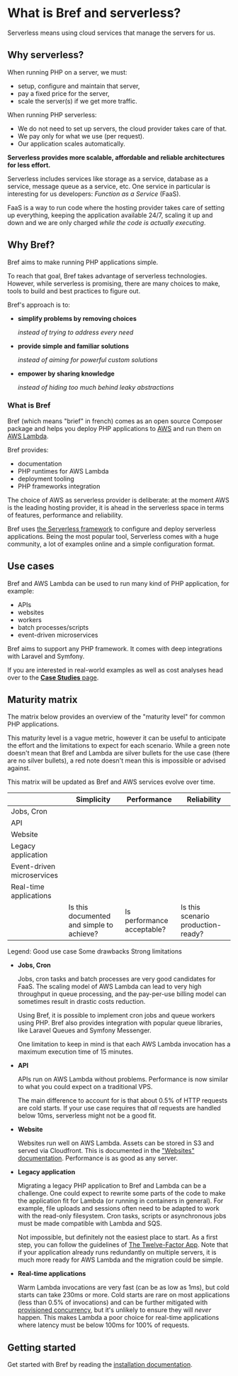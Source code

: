 
<NextSeo description="An introduction to what serverless and Bref can offer for PHP applications." />

# What is Bref and serverless?

Serverless means using cloud services that manage the servers for us.

## Why serverless?

When running PHP on a server, we must:

- setup, configure and maintain that server,
- pay a fixed price for the server,
- scale the server(s) if we get more traffic.

When running PHP serverless:

- We do not need to set up servers, the cloud provider takes care of that.
- We pay only for what we use (per request).
- Our application scales automatically.

**Serverless provides more scalable, affordable and reliable architectures for less effort.**

Serverless includes services like storage as a service, database as a service, message queue as a service, etc. One service in particular is interesting for us developers: *Function as a Service* (FaaS).

FaaS is a way to run code where the hosting provider takes care of setting up everything, keeping the application available 24/7, scaling it up and down and we are only charged *while the code is actually executing*.

## Why Bref?

Bref aims to make running PHP applications simple.

To reach that goal, Bref takes advantage of serverless technologies. However, while serverless is promising, there are many choices to make, tools to build and best practices to figure out.

Bref's approach is to:

- **simplify problems by removing choices**

    *instead of trying to address every need*
- **provide simple and familiar solutions**

    *instead of aiming for powerful custom solutions*
- **empower by sharing knowledge**

    *instead of hiding too much behind leaky abstractions*

### What is Bref

Bref (which means "brief" in french) comes as an open source Composer package and helps you deploy PHP applications to [AWS](https://aws.amazon.com) and run them on [AWS Lambda](https://aws.amazon.com/lambda/).

Bref provides:

- documentation
- PHP runtimes for AWS Lambda
- deployment tooling
- PHP frameworks integration

The choice of AWS as serverless provider is deliberate: at the moment AWS is the leading hosting provider, it is ahead in the serverless space in terms of features, performance and reliability.

Bref uses [the Serverless framework](https://serverless.com/) to configure and deploy serverless applications. Being the most popular tool, Serverless comes with a huge community, a lot of examples online and a simple configuration format.

## Use cases

Bref and AWS Lambda can be used to run many kind of PHP application, for example:

- APIs
- websites
- workers
- batch processes/scripts
- event-driven microservices

Bref aims to support any PHP framework. It comes with deep integrations with Laravel and Symfony.

If you are interested in real-world examples as well as cost analyses head over to the [**Case Studies** page](/docs/case-studies.md).

## Maturity matrix

The matrix below provides an overview of the "maturity level" for common PHP applications.

This maturity level is a vague metric, however it can be useful to anticipate the effort and the limitations to expect for each scenario. While a green note doesn't mean that Bref and Lambda are silver bullets for the use case (there are no silver bullets), a red note doesn't mean this is impossible or advised against.

This matrix will be updated as Bref and AWS services evolve over time.

<table className="text-xs sm:text-sm mt-6">
    <thead>
    <tr className="bg-gray-100">
        <th className="p-4"></th>
        <th className="font-normal p-4">Simplicity</th>
        <th className="font-normal p-4">Performance</th>
        <th className="font-normal p-4">Reliability</th>
    </tr>
    </thead>
    <tbody>
    <tr className="border-b border-gray-200">
        <td className="p-4 bg-gray-100 font-bold">
            Jobs, Cron
        </td>
        <td className="p-4 text-center">
            <span className="maturity-icon shadow bg-green-400"></span>
        </td>
        <td className="p-4 text-center">
            <span className="maturity-icon shadow bg-green-400"></span>
        </td>
        <td className="p-4 text-center">
            <span className="maturity-icon shadow bg-green-400"></span>
        </td>
    </tr>
    <tr className="border-b border-gray-200">
        <td className="p-4 bg-gray-100 font-bold">API</td>
        <td className="p-4 text-center">
            <span className="maturity-icon shadow bg-green-400"></span>
        </td>
        <td className="p-4 text-center">
            <span className="maturity-icon shadow bg-green-400"></span>
        </td>
        <td className="p-4 text-center">
            <span className="maturity-icon shadow bg-green-400"></span>
        </td>
    </tr>
    <tr className="border-b border-gray-200">
        <td className="p-4 bg-gray-100 font-bold">Website</td>
        <td className="p-4 text-center">
            <span className="maturity-icon shadow bg-green-400"></span>
        </td>
        <td className="p-4 text-center">
            <span className="maturity-icon shadow bg-green-400"></span>
        </td>
        <td className="p-4 text-center">
            <span className="maturity-icon shadow bg-green-400"></span>
        </td>
    </tr>
    <tr className="border-b border-gray-200">
        <td className="p-4 bg-gray-100 font-bold">Legacy application</td>
        <td className="p-4 text-center">
            <span className="maturity-icon shadow bg-yellow-400"></span>
        </td>
        <td className="p-4 text-center">
            <span className="maturity-icon shadow bg-green-400"></span>
        </td>
        <td className="p-4 text-center">
            <span className="maturity-icon shadow bg-green-400"></span>
        </td>
    </tr>
    <tr className="border-b border-gray-200">
        <td className="p-4 bg-gray-100 font-bold">Event-driven microservices</td>
        <td className="p-4 text-center">
            <span className="maturity-icon shadow bg-green-400"></span>
        </td>
        <td className="p-4 text-center">
            <span className="maturity-icon shadow bg-green-400"></span>
        </td>
        <td className="p-4 text-center">
            <span className="maturity-icon shadow bg-green-400"></span>
        </td>
    </tr>
    <tr className="border-b border-gray-200">
        <td className="p-4 bg-gray-100 font-bold">Real-time applications</td>
        <td className="p-4 text-center">
            <span className="maturity-icon shadow bg-green-400"></span>
        </td>
        <td className="p-4 text-center">
            <span className="maturity-icon shadow bg-red-400"></span>
        </td>
        <td className="p-4 text-center">
            <span className="maturity-icon shadow bg-green-400"></span>
        </td>
    </tr>
    <tr className="text-xs text-center text-gray-600">
        <td></td>
        <td className="p-3">
            Is this documented and simple to achieve?
        </td>
        <td className="p-3">
            Is performance acceptable?
        </td>
        <td className="p-3">
            Is this scenario production-ready?
        </td>
    </tr>
    </tbody>
</table>

<div className="text-xs text-gray-700 mb-8">
    Legend:
    <span className="inline-block my-1 mx-1 sm:mx-2 bg-green-100 text-green-600 rounded-full px-2">Good use case</span>
    <span className="inline-block my-1 mx-1 sm:mx-2 bg-orange-100 text-orange-600 rounded-full px-2">Some drawbacks</span>
    <span className="inline-block my-1 ml-1 sm:ml-2 bg-red-100 text-red-600 rounded-full px-2">Strong limitations</span>
</div>

- **Jobs, Cron**

    Jobs, cron tasks and batch processes are very good candidates for FaaS. The scaling model of AWS Lambda can lead to very high throughput in queue processing, and the pay-per-use billing model can sometimes result in drastic costs reduction.

    Using Bref, it is possible to implement cron jobs and queue workers using PHP. Bref also provides integration with popular queue libraries, like Laravel Queues and Symfony Messenger.

    One limitation to keep in mind is that each AWS Lambda invocation has a maximum execution time of 15 minutes.

- **API**

    APIs run on AWS Lambda without problems. Performance is now similar to what you could expect on a traditional VPS.

    The main difference to account for is that about 0.5% of HTTP requests are cold starts. If your use case requires that _all_ requests are handled below 10ms, serverless might not be a good fit.

- **Website**

    Websites run well on AWS Lambda. Assets can be stored in S3 and served via Cloudfront. This is documented in the ["Websites" documentation](/docs/use-cases/websites.mdx). Performance is as good as any server.

- **Legacy application**

    Migrating a legacy PHP application to Bref and Lambda can be a challenge. One could expect to rewrite some parts of the code to make the application fit for Lambda (or running in containers in general). For example, file uploads and sessions often need to be adapted to work with the read-only filesystem. Cron tasks, scripts or asynchronous jobs must be made compatible with Lambda and SQS.

    Not impossible, but definitely not the easiest place to start. As a first step, you can follow the guidelines of [The Twelve-Factor App](https://12factor.net). Note that if your application already runs redundantly on multiple servers, it is much more ready for AWS Lambda and the migration could be simple.

- **Real-time applications**

    Warm Lambda invocations are very fast (can be as low as 1ms), but cold starts can take 230ms or more. Cold starts are rare on most applications (less than 0.5% of invocations) and can be further mitigated with [provisioned concurrency](https://docs.aws.amazon.com/lambda/latest/dg/provisioned-concurrency.html), but it's unlikely to ensure they will _never_ happen. This makes Lambda a poor choice for real-time applications where latency must be below 100ms for 100% of requests.

## Getting started

Get started with Bref by reading the [installation documentation](/docs/setup.mdx).
